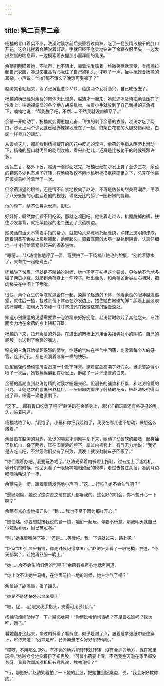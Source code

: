 ```yaml
---
---
---
```

title: 第二百零二章
---




杨楠的胃口着实不小，洗澡时候才前后交替吞过肉棒，吃了一屁股精液被干的肛口开花，这会儿搂着余蓓说着好话，手就已经不老实地钻进了余蓓衣服里头，一边发出甜腻的喘息声，一边摸索着去握那小而浑圆的乳房。

余蓓斜眼瞄着她，不吭声，也不阻止，靠着沙发噙着一丝微笑默默享受，看杨楠拉起自己衣服，凑过来推高背心吮住了自己的乳头，才哼了一声，抬手抚摸着杨楠的耳朵，小声说：“你们都不饿么？晚饭可要凉了？”

赵涛笑着站起来，塞了张黄盘进ＤＶＤ，给这两个女将助兴，自己吃饭去了。

杨楠的确已经对余蓓的肉体无比想念，赵涛才一起来，她就迫不及待把余蓓压在了沙发上，往她裸露出的各个地方胡亲乱吻，拉着小手就放到了自己新换的三角裤下，喃喃地说：“帮我脱了吧，不然……不然我就没内裤穿了。”

余蓓一开始动手，杨楠就变得更加亢奋，飞快的剥下余蓓的衣服，赵涛才吃了两口，沙发上两个少女就已经赤裸裸地缠在了一起，四条白花花的大腿交错纠缠，白蛇一样卖力的蠕动。

从饭桌这儿，都能看到杨楠绽开的肉花中反光的淫液，余蓓的手指从阴蒂上滑动一下，杨楠的膣口就明显的剧烈收缩，看兴奋劲儿，还真是比被他干的时候强烈许多。

活色生香，格外下饭，赵涛一碗炒面吃完，杨楠已经在沙发上爽了至少三次，余蓓的钝感多少也有点了好转，在杨楠孜孜不倦地舔吮抚摸抠挖研磨之下，总算在他离开饭桌前呻吟着泄了一次。

但余蓓渴望的眼神，还是情不自禁地投向了赵涛，不再是伪装的甜美高潮后，平添了八分妩媚的小脸迎着他的视线，诱惑无比的舔了一圈粉嫩的唇瓣。

他的胯下，禁不住再次发热、膨胀。

好好好，既然你们都不用吃饭，那就吃鸡巴吧。他笑着走过去，抬腿脱掉内裤，扶住沙发靠背，就把半勃起的老二送到了余蓓嘴边。

她灵活的舌头不需要手指的帮助，就把龟头熟练地托起缠绕，涂抹上透明的津液，随着阴茎在舌尖上膨胀翘起，她仰起头，顺着底部的大筋一路舔到阴囊，认真仔细地一寸寸描绘着紧缩起来的条条皱纹。

“嗯嗯……”赵涛愉悦地哼了一声，弯腰拍了一下杨楠红艳艳的脸蛋，“别忙着舔水了，来帮忙一起吃鸡巴。”

杨楠皱了皱眉，但就是不赌输的时候，她也不至于抗拒这个要求，只依依不舍地多嘬了两口小豆，就爬到余蓓身上一伸脖子，吐出舌头，和余蓓的舌尖左右相对，把肉棒夹在中间上下舔吮。

很快，两个女生的唾液就混合在一起，染遍了赵涛的下体，他看余蓓的眼神越发渴望，就往后一抽，抱过余蓓下体悬在沙发边上，搂住她白嫩嫩的脚丫舔着上面淡淡的汗腥味，把粗大的肉棒一寸寸塞进还在微微痉挛的蜜壶深处。

知道小别重逢的渴望需要靠一泡浓精来好好抚慰，赵涛暂时收起了其他念头，专注而卖力地在余蓓的身上耕耘开垦。

杨楠趴下来，拉开余蓓的外唇，在进出的肉棒上方用舌尖拨弄娇小的阴核，自己的屁股，也送到了余蓓的嘴边。

稳定的三角开始循环炽烈的情欲，性感的气味在空气中回荡，刺激着每个人的感官，连汗毛孔，都在流淌着麻痹一样的快乐。

欲望最强的杨楠理所当然第一个败下阵来，撅着屁股高潮了好几次，被余蓓舔得小喷了一次后，她软绵绵翻到在沙发上，酥成了一片汗津津的白肉。

余蓓的高潮直到赵涛射精的时候才姗姗来迟。但漫长的铺垫和积累，和赵涛怜爱的目光，让她这次的喜悦格外猛烈，一层层嫩肉攥住了射精的龟头，把赵涛吸吮得叫出了声，榨得一滴也没剩下。

“这下……都有胃口吃饭了吧？”赵涛趴在余蓓身上，懒洋洋把玩着还有些硬挺的乳头，笑着问道。

杨楠咕哝了句，“我饱了，小蓓和你把我喂饱了，我现在哪儿也不想动，就想这么瘫着。”

余蓓贴在赵涛的耳边，急促的喘息才刚刚平复下来，她动了动酸软的腰肢，起身抽了张纸巾，叠了两折，压在湿漉漉的胯下，拿过内裤套上，有气无力地说：“我还是去吃点吧，不然等你们又有了兴致，我晚上就没劲骑车子回家了。”

“你们看着办吧，我要玩游戏了。”赵涛光穿着内裤蹬上拖鞋，过去接上了游戏机，等开机的时候，他回头看了一眼杨楠媚眼如丝的模样，走过去搂住余蓓，凑到耳边嘀嘀咕咕说了一串。

余蓓先是一愣，跟着眼睛发亮地小声问：“这……行吗？她不会生气吧？”

“愿赌服输，她说了这次走之前在这儿都听我的。这么好的机会，你不想开心一下啊？”

余蓓有点心虚地扭开头，“我……我也不至于因为那样开心。”

“随便咯，你要想就按我说的跑一趟，咱们一起玩。你要不乐意，那我明天就自己带她逛着玩，自己搞定咯。”

“别，”她抿着嘴笑了笑，“还是……等我吧。我一下课就过来，路上买。”

“卧室立柜抽屉里有钱，你走时候记得拿五百。”赵涛扭头看了一眼杨楠，笑道，“今天都累了，让她再舒服一晚上。”

“她……会不会生咱们俩的气啊？”余蓓有点担心地低声问道。

“你上次不让她坐马桶，在你面前拉一地的时候，她生你气了吗？”

余蓓舔了舔嘴唇，摇了摇头。

“她是不是还格外兴奋来着？”

“嗯，屁……屁眼夹我手指头，夹得可用劲儿了。”

杨楠软绵绵动弹了一下，疑惑地问：“你俩说啥悄悄话呢？不是要吃饭吗？我也吃，饿了。”

看她翻身坐起来，拿过内裤看了看裤底，似乎是湿了点，皱着眉拿张纸巾垫住穿上，赵涛笑道：“远来是客，我俩商量怎么好好招待你呢。”

“哎呀，不用那么见外。有不远的地方能转转就转转，没有合适的地方，就在家里玩呗。”她贼兮兮地笑着扭了扭屁股，“可惜小蓓要上课，不然我整天泡在家里都没关系。我看你那游戏机挺有意思诶，教教我呗？”

“行，那更好。”赵涛笑着拍了一下她的屁股，把她推到饭桌边，说，“我会好好教你的。”